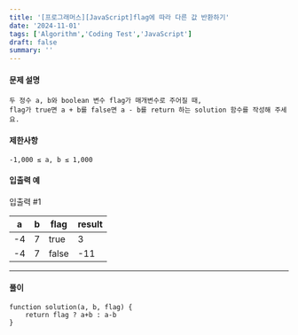```yaml
---
title: '[프로그래머스][JavaScript]flag에 따라 다른 값 반환하기'
date: '2024-11-01'
tags: ['Algorithm','Coding Test','JavaScript']
draft: false
summary: ''
---
```

#### 문제 설명
    두 정수 a, b와 boolean 변수 flag가 매개변수로 주어질 때, 
    flag가 true면 a + b를 false면 a - b를 return 하는 solution 함수를 작성해 주세요.    
#### 제한사항
````
-1,000 ≤ a, b ≤ 1,000
````
#### 입출력 예
입출력 #1

| a	  | b	  | flag  | result |
|-----|-----|-------|--------|
| -4	 | 7	  | true  | 3      |
| -4	 | 7	  | false | -11    |

---
#### 풀이
````
function solution(a, b, flag) {
    return flag ? a+b : a-b
}
````